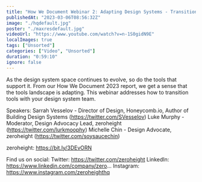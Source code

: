 ```yaml
---
title: "How We Document Webinar 2: Adapting Design Systems - Transitioning Tools"
publishedAt: "2023-03-06T08:56:32Z"
image: "./hqdefault.jpg"
poster: "./maxresdefault.jpg"
videoUrl: "https://www.youtube.com/watch?v=n-1S0gidN9E"
localImages: true
tags: ["Unsorted"]
categories: ["Video", "Unsorted"]
duration: "0:59:10"
ignore: false
---
```


As the design system space continues to evolve, so do the tools that support it. From our How We Document 2023 report, we get a sense that the tools landscape is adapting. This webinar addresses how to transition tools with your design system team.

Speakers:
Sarrah Vesselov - Director of Design, Honeycomb.io, Author of Building Design Systems (https://twitter.com/SVesselov)
Luke Murphy - Moderator, Design Advocacy Lead, zeroheight (https://twitter.com/lurkmoophy)
Michelle Chin - Design Advocate, zeroheight (https://twitter.com/soysaucechin)

zeroheight: https://bit.ly/3DEvORN

Find us on social:
Twitter: https://twitter.com/zeroheight
LinkedIn: https://www.linkedin.com/company/zero...
Instagram: https://www.instagram.com/zeroheighthq
